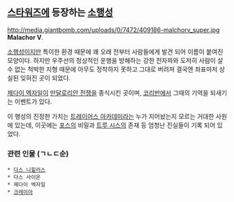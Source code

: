 == [[스타워즈]]에 등장하는 [[소행성]] ==
http://media.giantbomb.com/uploads/0/7472/409186-malchorv_super.jpg
'''Malachor V'''.

[[소행성]]이지만 특이한 환경 때문에 꽤 오래 전부터 사람들에게 발견 되어 이름이 붙여진 모양이다. 하지만 우주선의 정상적인 운행을 방해하는 강한 전자파와 도저히 사람이 살 수 없는 척박한 지형 때문에 아무도 정착하지 못하고 그대로 버려져 결국엔 좌표마저 상실된 잊혀진 곳이 되었다.

[[제다이 엑자일]]이 [[만달로리안 전쟁]]을 종식시킨 곳이며, [[코리반]]에서 그때의 기억을 되새기는 이벤트가 있다.

이 행성의 진정한 가치는 [[트레이어스 아카데미]]라는 누가 지어놨는지 모르는 거대한 사원에 있는데, 이곳에는 [[포스]]의 비밀과 [[트루 시스]]의 존재 등 엄청난 진실들이 기록 되어 있었다.

=== 관련 인물 (ㄱㄴㄷ순) ===
 * [[다스 니힐러스]]
 * 다스 사이온
 * 제다이 엑자일
 * [[크레이아]]
